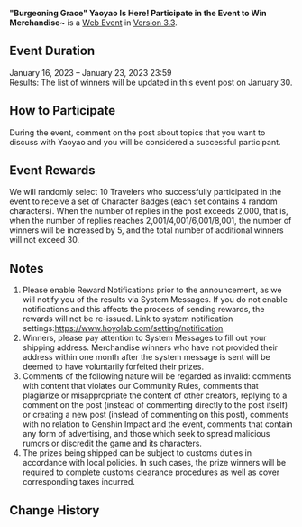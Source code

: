 {{Event
|name              = "Burgeoning Grace" Yaoyao Is Here! Participate in the Event to Win Merchandise~
|image             = Burgeoning Grace Yaoyao Is Here Participate in the Event to Win Merchandise~.png
|type              = Web
|type2             = Submission
|time_known        = yes
|time_start        = 2023-01-16 12:00:00
|time_start_offset = GMT+8
|time_end          = 2023-01-23 23:59:59
|time_end_offset   = GMT+8
|link              = https://www.hoyolab.com/article/15054921
}}
{{Description|Olah! Hello, Travelers~<br />Today, we will be introducing a disciple of Streetward Rambler - [[Yaoyao]]!<br /><br />In the eyes of the people of Liyue Harbor, Madame Ping always brings the smiley Yaoyao along with her, and the two behave like a loving grandparent with her grandchild. In truth, Yaoyao is Madame Ping's — or should we say Streetward Rambler's — disciple. Yaoyao is a warmhearted and considerate child, and the adepti are all very fond of her.<br />Although she is still very young, she will in time become a most knowledgeable girl. Traveler, do you have topics that you want to discuss with Yaoyao?}}
'''"Burgeoning Grace" Yaoyao Is Here! Participate in the Event to Win Merchandise~''' is a [[Web Event]] in [[Version 3.3]].

==Event Duration==
January 16, 2023 – January 23, 2023 23:59<br />
Results: The list of winners will be updated in this event post on January 30.

==How to Participate==
During the event, comment on the post about topics that you want to discuss with Yaoyao and you will be considered a successful participant.

==Event Rewards==
We will randomly select 10 Travelers who successfully participated in the event to receive a set of Character Badges (each set contains 4 random characters).
When the number of replies in the post exceeds 2,000, that is, when the number of replies reaches 2,001/4,001/6,001/8,001, the number of winners will be increased by 5, and the total number of additional winners will not exceed 30.

==Notes==
# Please enable Reward Notifications prior to the announcement, as we will notify you of the results via System Messages. If you do not enable notifications and this affects the process of sending rewards, the rewards will not be re-issued. Link to system notification settings:https://www.hoyolab.com/setting/notification
# Winners, please pay attention to System Messages to fill out your shipping address. Merchandise winners who have not provided their address within one month after the system message is sent will be deemed to have voluntarily forfeited their prizes.
# Comments of the following nature will be regarded as invalid: comments with content that violates our Community Rules, comments that plagiarize or misappropriate the content of other creators, replying to a comment on the post (instead of commenting directly to the post itself) or creating a new post (instead of commenting on this post), comments with no relation to Genshin Impact and the event, comments that contain any form of advertising, and those which seek to spread malicious rumors or discredit the game and its characters.
# The prizes being shipped can be subject to customs duties in accordance with local policies. In such cases, the prize winners will be required to complete customs clearance procedures as well as cover corresponding taxes incurred.

==Change History==
{{Change History|3.3}}